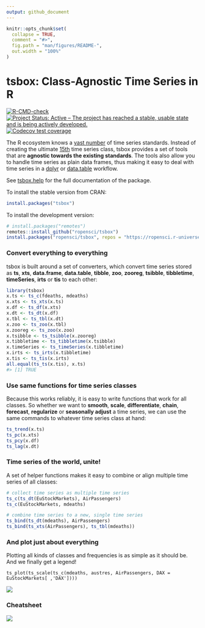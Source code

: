 ```yaml
---
output: github_document
---
```


<!-- README.md is generated from README.Rmd. Please edit that file -->

```r
knitr::opts_chunk$set(
  collapse = TRUE,
  comment = "#>",
  fig.path = "man/figures/README-",
  out.width = "100%"
)
```

# tsbox: Class-Agnostic Time Series in R

<!-- badges: start -->
[![R-CMD-check](https://github.com/ropensci/tsbox/workflows/R-CMD-check/badge.svg)](https://github.com/ropensci/tsbox/actions)
[![Project Status: Active – The project has reached a stable, usable state and is being actively developed.](https://www.repostatus.org/badges/latest/active.svg)](https://www.repostatus.org/#active)
[![Codecov test coverage](https://codecov.io/gh/ropensci/tsbox/branch/main/graph/badge.svg)](https://app.codecov.io/gh/ropensci/tsbox?branch=main)
<!-- badges: end -->

The R ecosystem knows a [vast
number](https://CRAN.R-project.org/view=TimeSeries)  of time series
standards. Instead of creating the ultimate [15th](https://xkcd.com/927/) time
series class, tsbox provides a set of tools that are **agnostic towards the
existing standards**. The tools also allow you to handle time series as plain
data frames, thus making it easy to deal with time series in a
[dplyr](https://CRAN.R-project.org/package=dplyr) or
[data.table](https://CRAN.R-project.org/package=data.table) workflow.

See [tsbox.help](https://docs.ropensci.org/tsbox/) for the full documentation of
the package.

To install the stable version from CRAN:
```r
install.packages("tsbox")
```

To install the development version:
```r
# install.packages("remotes")
remotes::install_github("ropensci/tsbox")
install.packages("ropensci/tsbox", repos = "https://ropensci.r-universe.dev")
```

### Convert everything to everything

tsbox is built around a set of converters, which convert time series stored as
**ts**, **xts**, **data.frame**, **data.table**, **tibble**, **zoo**,
**zooreg**, **tsibble**,  **tibbletime**, **timeSeries**, **irts** or **tis** to
each other:

```r
library(tsbox)
x.ts <- ts_c(fdeaths, mdeaths)
x.xts <- ts_xts(x.ts)
x.df <- ts_df(x.xts)
x.dt <- ts_dt(x.df)
x.tbl <- ts_tbl(x.dt)
x.zoo <- ts_zoo(x.tbl)
x.zooreg <- ts_zoo(x.zoo)
x.tsibble <- ts_tsibble(x.zooreg)
x.tibbletime <- ts_tibbletime(x.tsibble)
x.timeSeries <- ts_timeSeries(x.tibbletime)
x.irts <- ts_irts(x.tibbletime)
x.tis <- ts_tis(x.irts)
all.equal(ts_ts(x.tis), x.ts)
#> [1] TRUE
```

### Use same functions for time series classes

Because this works reliably, it is easy to write
functions that work for all classes. So whether we want to **smooth**,
**scale**, **differentiate**, **chain**, **forecast**, **regularize** or
**seasonally adjust** a time series, we can use the same commands to whatever
time series class at hand:

```r
ts_trend(x.ts)
ts_pc(x.xts)
ts_pcy(x.df)
ts_lag(x.dt)
```

### Time series of the world, unite!

A set of helper functions makes it easy to combine or align multiple time
series of all classes:

```r
# collect time series as multiple time series
ts_c(ts_dt(EuStockMarkets), AirPassengers)
ts_c(EuStockMarkets, mdeaths)

# combine time series to a new, single time series
ts_bind(ts_dt(mdeaths), AirPassengers)
ts_bind(ts_xts(AirPassengers), ts_tbl(mdeaths))
```

### And plot just about everything

Plotting all kinds of classes and frequencies is as simple as it should be. And
we finally get a legend!

```
ts_plot(ts_scale(ts_c(mdeaths, austres, AirPassengers, DAX = EuStockMarkets[ ,'DAX'])))
```

![](https://raw.githubusercontent.com/ropensci/tsbox/master/vignettes/fig/myfig.png)


### Cheatsheet

<a href="https://www.cynkra.com/blog/2019-04-10-tsbox-01/tsbox-cheatsheet.pdf"><img style="max-width:50%;" src="https://www.cynkra.com/blog/2019-04-10-tsbox-01/tsbox-cheatsheet-small.jpg"></a>


